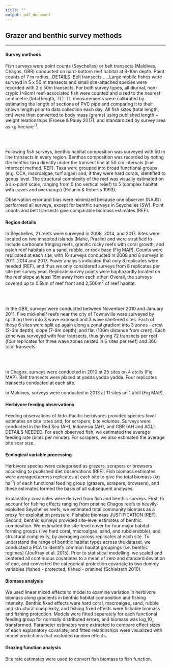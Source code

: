 ```yaml
---
title: ""
output: pdf_document
---
```



## Grazer and benthic survey methods
***

#### Survey methods

Fish surveys were point counts (Seychelles) or belt transects (Maldives, Chagos, GBR) conducted on hard-bottom reef habitat at 8-10m depth. Point counts of 7 m radius...DETAILS. Belt transects .....Large mobile fishes were surveyd in 5 x 50 m transects and small site-attached species were recorded with  2 x 50m transects. For both survey types, all diurnal, non-crypic (>8cm) reef-associated fish were counted and sized to the nearest centimetre (total length, TL). TL measurements were calibrated by estimating the length of sections of PVC pipe and comparing it to their known length prior to data collection each day. All fish sizes (total length, cm) were then converted to body mass (grams) using published length ~ weight relationships (Froese & Pauly 2017), and standardized by survey area as kg hectare^-1^. 

<br><br>

Following fish surveys, benthic habitat composition was surveyed with 50 m line transects in every region. Benthos composition was recorded by noting the benthic taxa directly under the transect line at 50 cm intervals (line intercept method, REF). Taxa were grouped into broad functional groups (e.g. CCA, macroalgae, turf algae) and, if they were hard corals, identified to genus level. The structural complexity of the reef was visually estimated on a six-point scale, ranging from 0 (no vertical relief) to 5 (complex habitat with caves and overhangs) (Polunin & Roberts 1993). 

Observation error and bias were minimized because one observer (NAJG) performed all surveys, except for benthic surveys in Seychelles (SW). Point counts and belt transects give comparable biomass estimates (REF).


#### Region details

In Seychelles, 21 reefs were surveyed in 2008, 2014, and 2017. Sites were located on two inhabited islands (Mahe, Praslin) and were stratified to include carbonate fringing reefs, granitic rocky reefs with coral growth, and patch reef habitats on a sand, rubble, or rock base (Fig MAP). Counts were replicated at each site, with 16 surveys conducted in 2008 and 8 surveys in 2011, 2014 and 2017. Power analysis indicated that only 8 replicates were needed (REF), and thus we only considered surveys from 8 replicates per site per survey year.  Replicate survey points were haphazardly located on the reef slope at least 15m away from each other.  Overall, the surveys covered up to 0.5km of reef front and 2,500m^2^ of reef habitat.

<br><br>

In the GBR, surveys were conducted between November 2010 and January 2011. Five mid-shelf reefs near the city of Townsville were surveyed by splitting them into 3 wave exposed and 3 wave sheltered sites. Each of these 6 sites were split up again along a zonal gradient into 3 zones - crest (2-3m depth), slope (7-9m depth), and flat (100m distance from crest). Each zone was surveyed with four transects, thus giving 72 transects per reef (four replicates for three wave zones nested in 6 sites per reef) and 360 total transects.

<br><br>

In Chagos, surveys were conducted in 2010 at 25 sites on 4 atolls (Fig MAP). Belt transects were placed at yadda yadda yadda.  Four replicates transects conducted at each site. 

In Maldives, surveys were conducted in 2013 at 11 sites on 1 atoll (Fig MAP).

#### Herbivore feeding observations

Feeding observations of Indo-Pacific herbivores provided species-level estimates on bite rates and, for scrapers, bite volumes. Surveys were conducted in the Red Sea (AH), Indonesia (AH), and GBR (AH and AGL). DETAILS NEEDED. For each observed fish, we estimated the average feeding rate (bites per minute). For scrapers, we also estimated the average bite scar size.

#### Ecological variable processing


Herbivore species were categorised as grazers, scrapers or browsers according to published diet observations (REF). Fish biomass estimates were averaged across replicates at each site to give the total biomass (kg ha^-1^) of each functional feeding group (grazers, scrapers, browsers), and these estimates formed the basis of all subsequent analyses.

Explanatory covariates were derived from fish and benthic surveys. First, to account for fishing effects ranging from pristine Chagos reefs to heavily-exploited Seychelles reefs, we estimated total community biomass as a proxy for exploitation pressure. Fishable biomass JUSTIFICATION (REF). Second, benthic surveys provided site-level estimates of benthic composition. We estimated the site-level cover for four major habitat-forming groups (live hard coral, macroalgae, sand, and rubblerubble), and structural complexity, by averaging across replicates at each site. To understand the range of benthic habitat types across the dataset, we conducted a PCA to identify common habitat groupings (i.e. benthic regimes) (Jouffray et al. 2015). Prior to statistical modelling, we scaled and centered all continuous covariates to a mean of zero and standard deviation of one, and converted the categorical protection covariate to two dummy variables (fished - protected, fished - pristine) (Schielzeth 2010).

#### Biomass analysis

We used linear mixed effects to model to examine variation in herbivore biomass along gradients in benthic habitat composition and fishing intensity. Benthic fixed effects were hard coral, macroalgae, sand, rubble and structural complexity,  and fishing fixed effects were fishable biomass and fishing protection. Models were fitted separately for each functional feeding group for normally distributed errors, and biomass was log_10_ transformed. Parameter estimates were extracted to compare effect sizes of each explanatory covariate, and fitted relationships were visualized with model predictions that excluded random effects.


#### Grazing function analysis

Bite rate estimates were used to convert fish biomass to fish function.


